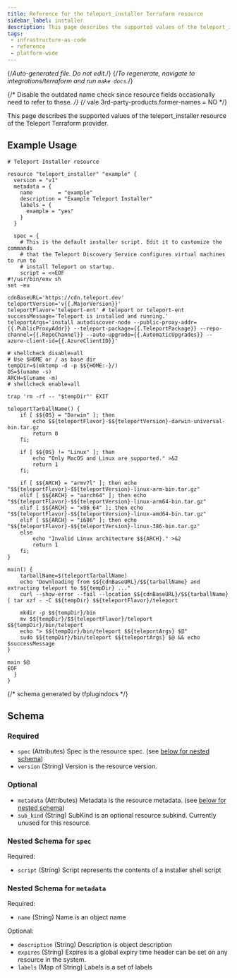 ```yaml
---
title: Reference for the teleport_installer Terraform resource
sidebar_label: installer
description: This page describes the supported values of the teleport_installer resource of the Teleport Terraform provider.
tags:
 - infrastructure-as-code
 - reference
 - platform-wide
---
```


{/*Auto-generated file. Do not edit.*/}
{/*To regenerate, navigate to integrations/terraform and run `make docs`.*/}

{/* Disable the outdated name check since resource fields occasionally need
to refer to these. */}
{/* vale 3rd-party-products.former-names = NO */}

This page describes the supported values of the teleport_installer resource of the Teleport Terraform provider.




## Example Usage

```hcl
# Teleport Installer resource

resource "teleport_installer" "example" {
  version = "v1"
  metadata = {
    name        = "example"
    description = "Example Teleport Installer"
    labels = {
      example = "yes"
    }
  }

  spec = {
    # This is the default installer script. Edit it to customize the commands
    # that the Teleport Discovery Service configures virtual machines to run to
    # install Teleport on startup.
    script = <<EOF
#!/usr/bin/env sh
set -eu

cdnBaseURL='https://cdn.teleport.dev'
teleportVersion='v{{.MajorVersion}}'
teleportFlavor='teleport-ent' # teleport or teleport-ent
successMessage='Teleport is installed and running.'
teleportArgs='install autodiscover-node --public-proxy-addr={{.PublicProxyAddr}} --teleport-package={{.TeleportPackage}} --repo-channel={{.RepoChannel}} --auto-upgrade={{.AutomaticUpgrades}} --azure-client-id={{.AzureClientID}}'

# shellcheck disable=all
# Use $HOME or / as base dir
tempDir=$(mktemp -d -p $${HOME:-}/)
OS=$(uname -s)
ARCH=$(uname -m)
# shellcheck enable=all

trap 'rm -rf -- "$tempDir"' EXIT

teleportTarballName() {
    if [ $${OS} = "Darwin" ]; then
        echo $${teleportFlavor}-$${teleportVersion}-darwin-universal-bin.tar.gz
        return 0
    fi;

    if [ $${OS} != "Linux" ]; then
        echo "Only MacOS and Linux are supported." >&2
        return 1
    fi;

    if [ $${ARCH} = "armv7l" ]; then echo "$${teleportFlavor}-$${teleportVersion}-linux-arm-bin.tar.gz"
    elif [ $${ARCH} = "aarch64" ]; then echo "$${teleportFlavor}-$${teleportVersion}-linux-arm64-bin.tar.gz"
    elif [ $${ARCH} = "x86_64" ]; then echo "$${teleportFlavor}-$${teleportVersion}-linux-amd64-bin.tar.gz"
    elif [ $${ARCH} = "i686" ]; then echo "$${teleportFlavor}-$${teleportVersion}-linux-386-bin.tar.gz"
    else
        echo "Invalid Linux architecture $${ARCH}." >&2
        return 1
    fi;
}

main() {
    tarballName=$(teleportTarballName)
    echo "Downloading from $${cdnBaseURL}/$${tarballName} and extracting teleport to $${tempDir} ..."
    curl --show-error --fail --location $${cdnBaseURL}/$${tarballName} | tar xzf - -C $${tempDir} $${teleportFlavor}/teleport

    mkdir -p $${tempDir}/bin
    mv $${tempDir}/$${teleportFlavor}/teleport $${tempDir}/bin/teleport
    echo "> $${tempDir}/bin/teleport $${teleportArgs} $@"
    sudo $${tempDir}/bin/teleport $${teleportArgs} $@ && echo $successMessage
}

main $@
EOF
  }
}
```

{/*  schema generated by tfplugindocs */}
## Schema

### Required

- `spec` (Attributes) Spec is the resource spec. (see [below for nested schema](#nested-schema-for-spec))
- `version` (String) Version is the resource version.

### Optional

- `metadata` (Attributes) Metadata is the resource metadata. (see [below for nested schema](#nested-schema-for-metadata))
- `sub_kind` (String) SubKind is an optional resource subkind. Currently unused for this resource.

### Nested Schema for `spec`

Required:

- `script` (String) Script represents the contents of a installer shell script


### Nested Schema for `metadata`

Required:

- `name` (String) Name is an object name

Optional:

- `description` (String) Description is object description
- `expires` (String) Expires is a global expiry time header can be set on any resource in the system.
- `labels` (Map of String) Labels is a set of labels
